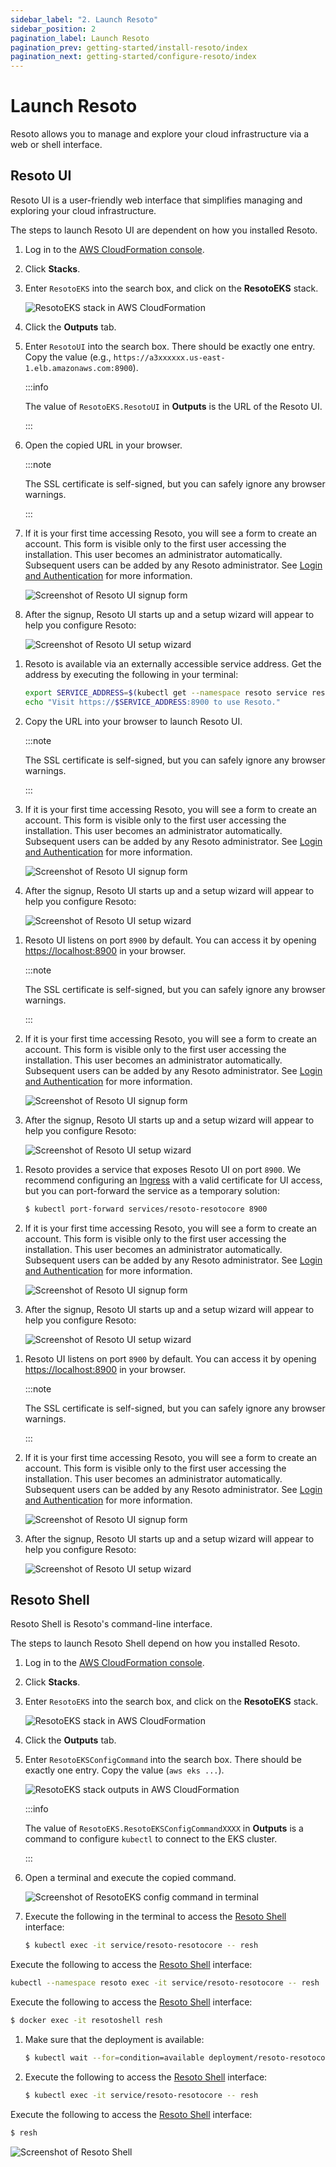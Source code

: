 ```yaml
---
sidebar_label: "2. Launch Resoto"
sidebar_position: 2
pagination_label: Launch Resoto
pagination_prev: getting-started/install-resoto/index
pagination_next: getting-started/configure-resoto/index
---
```


# Launch Resoto

Resoto allows you to manage and explore your cloud infrastructure via a web or shell interface.

## Resoto UI

Resoto UI is a user-friendly web interface that simplifies managing and exploring your cloud infrastructure.

The steps to launch Resoto UI are dependent on how you installed Resoto.

<Tabs groupId="install-method" querystring>

<TabItem value="aws" label="AWS">

1. Log in to the [AWS CloudFormation console](https://console.aws.amazon.com/cloudformation).

2. Click **Stacks**.

3. Enter `ResotoEKS` into the search box, and click on the **ResotoEKS** stack.

   ![ResotoEKS stack in AWS CloudFormation](./img/cf-stack.png)

4. Click the **Outputs** tab.

5. Enter `ResotoUI` into the search box. There should be exactly one entry. Copy the value (e.g., `https://a3xxxxxx.us-east-1.elb.amazonaws.com:8900`).

   :::info

   The value of `ResotoEKS.ResotoUI` in **Outputs** is the URL of the Resoto UI.

   :::

6. Open the copied URL in your browser.

   :::note

   The SSL certificate is self-signed, but you can safely ignore any browser warnings.

   :::

7. If it is your first time accessing Resoto, you will see a form to create an account. This form is visible only to the first user accessing the installation. This user becomes an administrator automatically. Subsequent users can be added by any Resoto administrator. See [Login and Authentication](../../reference/security) for more information.

   ![Screenshot of Resoto UI signup form](img/create-account.png)

8. After the signup, Resoto UI starts up and a setup wizard will appear to help you configure Resoto:

   ![Screenshot of Resoto UI setup wizard](../explore-resoto/ui/img/setup-wizard.png)

</TabItem>

<TabItem value="digitalocean" label="DigitalOcean">

1. Resoto is available via an externally accessible service address. Get the address by executing the following in your terminal:

   ```bash
   export SERVICE_ADDRESS=$(kubectl get --namespace resoto service resoto-resotocore -o jsonpath="{.status.loadBalancer.ingress[0].ip}")
   echo "Visit https://$SERVICE_ADDRESS:8900 to use Resoto."
   ```

2. Copy the URL into your browser to launch Resoto UI.

   :::note

   The SSL certificate is self-signed, but you can safely ignore any browser warnings.

   :::

3. If it is your first time accessing Resoto, you will see a form to create an account. This form is visible only to the first user accessing the installation. This user becomes an administrator automatically. Subsequent users can be added by any Resoto administrator. See [Login and Authentication](../../reference/security) for more information.

   ![Screenshot of Resoto UI signup form](img/create-account.png)

4. After the signup, Resoto UI starts up and a setup wizard will appear to help you configure Resoto:

   ![Screenshot of Resoto UI setup wizard](../explore-resoto/ui/img/setup-wizard.png)

</TabItem>

<TabItem value="docker" label="Docker">

1. Resoto UI listens on port `8900` by default. You can access it by opening <https://localhost:8900> in your browser.

   :::note

   The SSL certificate is self-signed, but you can safely ignore any browser warnings.

   :::

2. If it is your first time accessing Resoto, you will see a form to create an account. This form is visible only to the first user accessing the installation. This user becomes an administrator automatically. Subsequent users can be added by any Resoto administrator. See [Login and Authentication](../../reference/security) for more information.

   ![Screenshot of Resoto UI signup form](img/create-account.png)

3. After the signup, Resoto UI starts up and a setup wizard will appear to help you configure Resoto:

   ![Screenshot of Resoto UI setup wizard](../explore-resoto/ui/img/setup-wizard.png)

</TabItem>

<TabItem value="kubernetes" label="Kubernetes">

1. Resoto provides a service that exposes Resoto UI on port `8900`. We recommend configuring an [Ingress](https://kubernetes.io/docs/concepts/services-networking/ingress) with a valid certificate for UI access, but you can port-forward the service as a temporary solution:

   ```bash
   $ kubectl port-forward services/resoto-resotocore 8900
   ```

2. If it is your first time accessing Resoto, you will see a form to create an account. This form is visible only to the first user accessing the installation. This user becomes an administrator automatically. Subsequent users can be added by any Resoto administrator. See [Login and Authentication](../../reference/security) for more information.

   ![Screenshot of Resoto UI signup form](img/create-account.png)

3. After the signup, Resoto UI starts up and a setup wizard will appear to help you configure Resoto:

   ![Screenshot of Resoto UI setup wizard](../explore-resoto/ui/img/setup-wizard.png)

</TabItem>

<TabItem value="pip" label="pip">

1. Resoto UI listens on port `8900` by default. You can access it by opening <https://localhost:8900> in your browser.

   :::note

   The SSL certificate is self-signed, but you can safely ignore any browser warnings.

   :::

2. If it is your first time accessing Resoto, you will see a form to create an account. This form is visible only to the first user accessing the installation. This user becomes an administrator automatically. Subsequent users can be added by any Resoto administrator. See [Login and Authentication](../../reference/security) for more information.

   ![Screenshot of Resoto UI signup form](img/create-account.png)

3. After the signup, Resoto UI starts up and a setup wizard will appear to help you configure Resoto:

   ![Screenshot of Resoto UI setup wizard](../explore-resoto/ui/img/setup-wizard.png)

</TabItem>

</Tabs>

## Resoto Shell

Resoto Shell is Resoto's command-line interface.

The steps to launch Resoto Shell depend on how you installed Resoto.

<Tabs groupId="install-method" querystring>

<TabItem value="aws" label="AWS">

1. Log in to the [AWS CloudFormation console](https://console.aws.amazon.com/cloudformation).

2. Click **Stacks**.

3. Enter `ResotoEKS` into the search box, and click on the **ResotoEKS** stack.

   ![ResotoEKS stack in AWS CloudFormation](./img/cf-stack.png)

4. Click the **Outputs** tab.

5. Enter `ResotoEKSConfigCommand` into the search box. There should be exactly one entry. Copy the value (`aws eks ...`).

   ![ResotoEKS stack outputs in AWS CloudFormation](./img/cf-output.png)

   :::info

   The value of `ResotoEKS.ResotoEKSConfigCommandXXXX` in **Outputs** is a command to configure `kubectl` to connect to the EKS cluster.

   :::

6. Open a terminal and execute the copied command.

   ![Screenshot of ResotoEKS config command in terminal](./img/k8s-access.png)

7. Execute the following in the terminal to access the [Resoto Shell](../../reference/components/shell.mdx) interface:

   ```bash
   $ kubectl exec -it service/resoto-resotocore -- resh
   ```

</TabItem>

<TabItem value="digitalocean" label="DigitalOcean">

Execute the following to access the [Resoto Shell](../../reference/components/shell.mdx) interface:

```bash
kubectl --namespace resoto exec -it service/resoto-resotocore -- resh
```

</TabItem>

<TabItem value="docker" label="Docker">

Execute the following to access the [Resoto Shell](../../reference/components/shell.mdx) interface:

```bash
$ docker exec -it resotoshell resh
```

</TabItem>

<TabItem value="kubernetes" label="Kubernetes">

1. Make sure that the deployment is available:

   ```bash
   $ kubectl wait --for=condition=available deployment/resoto-resotocore
   ```

2. Execute the following to access the [Resoto Shell](../../reference/components/shell.mdx) interface:

   ```bash
   $ kubectl exec -it service/resoto-resotocore -- resh
   ```

</TabItem>

<TabItem value="pip" label="pip">

Execute the following to access the [Resoto Shell](../../reference/components/shell.mdx) interface:

```bash
$ resh
```

</TabItem>

</Tabs>

![Screenshot of Resoto Shell](../explore-resoto/shell/img/shell.png)
